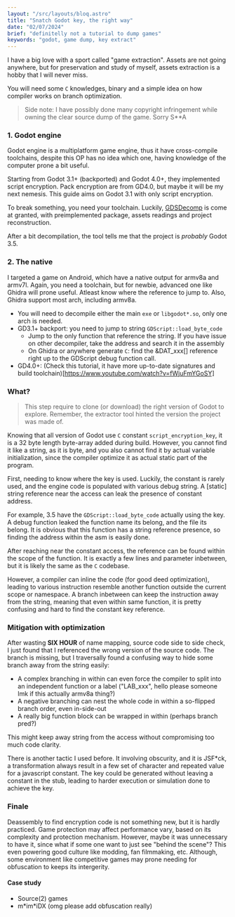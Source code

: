```yaml
---
layout: "/src/layouts/bloq.astro"
title: "Snatch Godot key, the right way"
date: "02/07/2024"
brief: "definitelly not a tutorial to dump games"
keywords: "godot, game dump, key extract"
---
```


I have a big love with a sport called "game extraction". Assets are not going anywhere, but for preservation and study of myself, assets extraction is a hobby that I will never miss.

You will need some `C` knowledges, binary and a simple idea on how compiler works on branch optimization.

> Side note: I have possibly done many copyright infringement while owning the clear source dump of the game.
> Sorry S**A

### 1. Godot engine

Godot engine is a multiplatform game engine, thus it have cross-compile toolchains, despite this OP has no idea which one, having knowledge of the computer prone a bit useful.

Starting from Godot 3.1+ (backported) and Godot 4.0+, they implemented script encryption. Pack encryption are from GD4.0, but maybe it will be my next nemesis. This guide aims on Godot 3.1 with only script encryption.

To break something, you need your toolchain. Luckily, [GDSDecomp](https://github.com/GDRETools/gdsdecomp) is come at granted, with preimplemented package, assets readings and project reconstruction.

After a bit decompilation, the tool tells me that the project is *probably* Godot 3.5.

### 2. The native

I targeted a game on Android, which have a native output for armv8a and armv7l. Again, you need a toolchain, but for newbie, advanced one like Ghidra will prone useful. Atleast know where the reference to jump to.
Also, Ghidra support most arch, including armv8a.

- You will need to decompile either the main `exe` or `libgodot*.so`, only one arch is needed.
- GD3.1+ backport: you need to jump to string `GDScript::load_byte_code`
  - Jump to the only function that reference the string. If you have issue on other decompiler, take the address and search it in the assembly
  - On Ghidra or anywhere generate `C`: find the &DAT_xxx[] reference right up to the GDScript debug function call.
- GD4.0+: (Check this tutorial, it have more up-to-date signatures and build toolchain)[https://www.youtube.com/watch?v=fWjuFmYGoSY]

### What?

> This step require to clone (or download) the right version of Godot to explore. Remember, the extractor tool hinted the version the project was made of.

Knowing that all version of Godot use `C` constant `script_encryption_key`, it is a 32 byte length byte-array added during build. However, you cannot find it like a string, as it is byte,
and you also cannot find it by actual variable initialization, since the compiler optimize it as actual static part of the program.

First, needing to know where the key is used. Luckily, the constant is rarely used, and the engine code is populated with various debug string. A \[static] string reference near the access can leak the presence of constant address.

For example, 3.5 have the `GDScript::load_byte_code` actually using the key. A debug function leaked the function name its belong, and the file its belong. It is obvious that this function has a string reference presence, so finding the address within the asm is easily done.

After reaching near the constant access, the reference can be found within the scope of the function. It is exactly a few lines and parameter inbetween, but it is likely the same as the `C` codebase.

However, a compiler can inline the code (for good deed optimization), leading to various instruction resemble another function outside the current scope or namespace. A branch inbetween can keep the instruction away from the string, meaning that even within same function, it is pretty confusing and hard to find the constant key reference.

### Mitigation with optimization

After wasting **SIX HOUR** of name mapping, source code side to side check, I just found that I referenced the wrong version of the source code. The branch is missing, but I traversally found a confusing way to hide some branch away from the string easily:

- A complex branching in within can even force the compiler to split into an independent function or a label ("LAB_xxx", hello please someone lmk if this actually armv8a thing?)
- A negative branching can nest the whole code in within a so-flipped branch order, even in-side-out
- A really big function block can be wrapped in within (perhaps branch pred?)

This might keep away string from the access without compromising too much code clarity.

There is another tactic I used before. It involving obscurity, and it is JSF*ck, a transformation always result in a few set of character and repeated value for a javascript constant. The key could be generated without leaving a constant in the stub, leading to harder execution or simulation done to achieve the key.

### Finale

Deassembly to find encryption code is not something new, but it is hardly practiced. Game protection may affect performance vary, based on its complexity and protection mechanism. 
However, maybe it was unnecessary to have it, since what if some one want to just see "behind the scene"? This even powering good culture like modding, fan filmmaking, etc.
Although, some environment like competitive games may prone needing for obfuscation to keeps its intergerity.

#### Case study

- Source(2) games
- m\*im\*iDX (omg please add obfuscation really)
